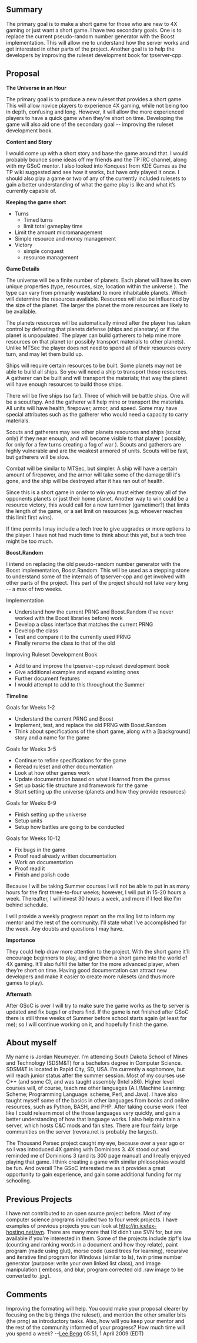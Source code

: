 == Summary ==

The primary goal is to make a short game for those who are new to 4X gaming or just want a short game. I have two secondary goals. One is to replace the current pseudo-random number generator with the Boost implementation. This will allow me to understand how the server works and get interested in other parts of the project. Another goal is to help the developers by improving the ruleset development book for tpserver-cpp.

== Proposal ==

'''The Universe in an Hour'''

The primary goal is to produce a new ruleset that provides a short game. This will allow novice players to experience 4X gaming, while not being too in depth, confusing and long. However, it will allow the more experienced players to have a quick game when they're short on time. Developing the game will also aid one of the secondary goal -- improving the ruleset development book.

'''Content and Story'''

I would come up with a short story and base the game around that. I would probably bounce some ideas off my friends and the TP IRC channel, along with my GSoC mentor. I also looked into Konquest from KDE Games as the TP wiki suggested and see how it works, but have only played it once. I should also play a game or two of any of the currently included rulesets to gain a better understanding of what the game play is like and what it’s currently capable of.

'''Keeping the game short'''

* Turns
** Timed turns
** limit total gameplay time
* Limit the amount micromanagement
* Simple resource and money management
* Victory
** simple conquest
** resource management

'''Game Details'''

The universe will be a finite number of planets. Each planet will have its own unique properties (type, resources, size, location within the universe ). The type can vary from primarily wasteland to more inhabitable planets. Which will determine the resources available. Resources will also be influenced by the size of the planet. The larger the planet the more resources are likely to be available.

The planets resources will be automatically mined after the player has taken control by defeating that planets defense (ships and planetary) or if the planet is unpopulated. The player can build gatherers to help mine more resources on that planet (or possibly transport materials to other planets). Unlike MTSec the player does not need to spend all of their resources every turn, and may let them build up.

Ships will require certain resources to be built. Some planets may not be able to build all ships. So you will need a ship to transport those resources. A gatherer can be built and will transport the materials; that way the planet will have enough resources to build those ships.

There will be five ships (so far). Three of which will be battle ships. One will be a scout/spy. And the gatherer will help mine or transport the materials. All units will have health, firepower, armor, and speed. Some may have special attributes such as the gatherer who would need a capacity to carry materials.

Scouts and gatherers may see other planets resources and ships (scout only) if they near enough, and will become visible to that player ( possibly, for only for a few turns creating a fog of war ). Scouts and gatherers are highly vulnerable and are the weakest armored of units. Scouts will be fast, but gatherers will be slow.

Combat will be similar to MTSec, but simpler. A ship will have a certain amount of firepower, and the armor will take some of the damage till it's gone, and the ship will be destroyed after it has ran out of health.

Since this is a short game in order to win you must either destroy all of the opponents planets or just their home planet. Another way to win could be a resource victory, this would call for a new turntimer (gametimer?) that limits the length of the game, or a set limit on resources (e.g. whoever reaches this limit first wins). 

If time permits I may include a tech tree to give upgrades or more options to the player. I have not had much time to think about this yet, but a tech tree might be too much.

'''Boost.Random'''

I intend on replacing the old pseudo-random number generator with the Boost implementation, Boost.Random. This will be used as a stepping stone to understand some of the internals of tpserver-cpp and get involved with other parts of the project. This part of the project should not take very long -- a max of two weeks.

Implementation

* Understand how the current PRNG and Boost.Random (I’ve never worked with the Boost libraries before) work
* Develop a class interface that matches the current PRNG
* Develop the class
* Test and compare it to the currently used PRNG
* Finally rename the class to that of the old


Improving Ruleset Development Book

* Add to and improve the tpserver-cpp ruleset development book
* Give additional examples and expand existing ones
* Further document features
* I would attempt to add to this throughout the Summer

'''Timeline'''

Goals for Weeks 1-2

* Understand the current PRNG and Boost
* Implement, test, and replace the old PRNG with Boost.Random
* Think about specifications of the short game, along with a [background] story and a name for the game

Goals for Weeks 3-5

* Continue to refine specifications for the game
* Reread ruleset and other documentation
* Look at how other games work
* Update documentation based on what I learned from the games
* Set up basic file structure and framework for the game
* Start setting up the universe (planets and how they provide resources)

Goals for Weeks 6-9

* Finish setting up the universe
* Setup units
* Setup how battles are going to be conducted

Goals for Weeks 10-12

* Fix bugs in the game
* Proof read already written documentation
* Work on documentation
* Proof read it
* Finish and polish code


Because I will be taking Summer courses I will not be able to put in as many hours for the first three-to-four weeks; however, I will put in 15-20 hours a week. Thereafter, I will invest 30 hours a week, and more if I feel like I'm behind schedule.

I will provide a weekly progress report on the mailing list to inform my mentor and the rest of the community. I'll state what I've accomplished for the week. Any doubts and questions I may have.

'''Importance'''

They could help draw more attention to the project. With the short game it’ll encourage beginners to play, and give them a short game into the world of 4X gaming. It’ll also fulfill the latter for the more advanced player, when they’re short on time. Having good documentation can attract new developers and make it easier to create more rulesets (and thus more games to play).

'''Aftermath'''

After GSoC is over I will try to make sure the game works as the tp server is updated and fix bugs I or others find.  If the game is not finished after GSoC there is still three weeks of Summer before school starts again (at least for me); so I will continue working on it, and hopefully finish the game.

== About myself ==

My name is Jordan Neumeyer. I’m attending South Dakota School of Mines and Technology (SDSM&T) for a bachelors degree in Computer Science. SDSM&T is located in Rapid City, SD, USA. I’m currently a sophomore, but will reach junior status after the summer session. Most of my courses use C++ (and some C), and was taught assembly (Intel x86). Higher level courses will, of course, teach me other languages (A.I./Machine Learning: Scheme; Programming Language: scheme, Perl, and Java). I have also taught myself some of the basics in other languages from books and online resources, such as Python, BASH, and PHP. After taking course work I feel like I could relearn most of the those languages very quickly, and gain a better understanding of how that language works. I also help maintain a server, which hosts C&C mods and fan sites. There are four fairly large communities on the server (revora.net is probably the largest).

The Thousand Parsec project caught my eye, because over a year ago or so I was introduced 4X gaming with Dominions 3.  4X stood out and reminded me of Dominions 3 (and its 300 page manual) and I really enjoyed playing that game. I think creating a game with similar philosophies would be fun. And overall The GSoC interested me as it provides a great opportunity to gain experience, and gain some additional funding for my schooling.

== Previous Projects ==

I have not contributed to an open source project before. Most of my computer science programs included two to four week projects. I have examples of previous projects you can look at http://jn.icetex-hosting.net/svn. There are many more that I’d didn’t use SVN for, but are available if you're interested in them. Some of the projects include zipf's law (counting and ranking words in a document and how they relate), paint program (made using glut), morse code (used trees for learning), recursive and iterative find program for Windows (similar to ls), twin prime number generator (purpose: write your own linked list class), and image manipulation ( emboss, and blur; program corrected old .raw image to be converted to .jpg).

== Comments ==

Improving the formating will help. You could make your proposal clearer by focusing on the big things (the ruleset), and mention the other smaller bits (the prng) as introductory tasks. Also, how will you keep your mentor and the rest of the community informed of your progress? How much time will you spend a week? --[[User:Lee Begg|Lee Begg]] 05:51, 1 April 2009 (EDT)